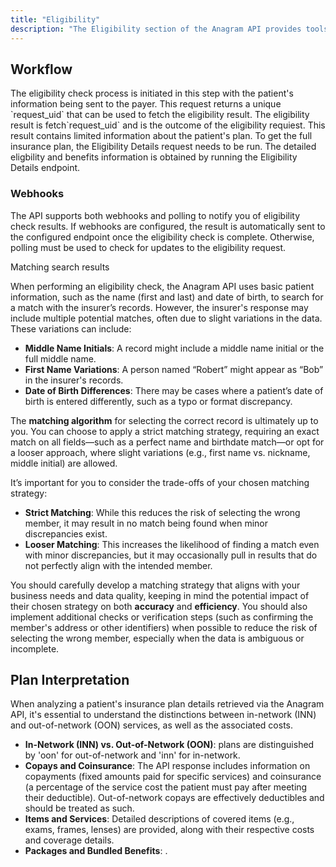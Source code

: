 ```yaml
---
title: "Eligibility"
description: "The Eligibility section of the Anagram API provides tools for verifying a patient's eligibility and benefits with insurance providers."
---
```


## Workflow

<Steps>
  <Step title="Eligibility Request">
    The eligibility check process is initiated in this step with the patient's information being sent to the payer. This request returns a unique `request_uid` that can be used to fetch the eligibility result.
  </Step>
  <Step title="Eligibility Result">
    The eligibility result is fetch`request_uid` and is the outcome of the eligibility requiest. This result contains limited information about the patient's plan. To get the full insurance plan, the Eligibility Details request needs to be run. 
  </Step>
  <Step title="Eligibility Details">
    The detailed eligbility and benefits information is obtained by running the Eligibility Details endpoint.
  </Step>
</Steps>

### Webhooks

The API supports both webhooks and polling to notify you of eligibility check results. If webhooks are configured, the result is automatically sent to the configured endpoint once the eligibility check is complete. Otherwise, polling must be used to check for updates to the eligibility request.

Matching search results

When performing an eligibility check, the Anagram API uses basic patient information, such as the name (first and last) and date of birth, to search for a match with the insurer’s records. However, the insurer's response may include multiple potential matches, often due to slight variations in the data. These variations can include:

- **Middle Name Initials**: A record might include a middle name initial or the full middle name.
- **First Name Variations**: A person named “Robert” might appear as “Bob” in the insurer's records.
- **Date of Birth Differences**: There may be cases where a patient’s date of birth is entered differently, such as a typo or format discrepancy.

The **matching algorithm** for selecting the correct record is ultimately up to you. You can choose to apply a strict matching strategy, requiring an exact match on all fields—such as a perfect name and birthdate match—or opt for a looser approach, where slight variations (e.g., first name vs. nickname, middle initial) are allowed.

It’s important for you to consider the trade-offs of your chosen matching strategy:

- **Strict Matching**: While this reduces the risk of selecting the wrong member, it may result in no match being found when minor discrepancies exist.
- **Looser Matching**: This increases the likelihood of finding a match even with minor discrepancies, but it may occasionally pull in results that do not perfectly align with the intended member.

You should carefully develop a matching strategy that aligns with your business needs and data quality, keeping in mind the potential impact of their chosen strategy on both **accuracy** and **efficiency**. You should also implement additional checks or verification steps (such as confirming the member's address or other identifiers) when possible to reduce the risk of selecting the wrong member, especially when the data is ambiguous or incomplete.

## Plan Interpretation

When analyzing a patient's insurance plan details retrieved via the Anagram API, it's essential to understand the distinctions between in-network (INN) and out-of-network (OON) services, as well as the associated costs.​

- **In-Network (INN) vs. Out-of-Network (OON)**: plans are distinguished by 'oon' for out-of-network and 'inn' for in-network.
- **Copays and Coinsurance**: The API response includes information on copayments (fixed amounts paid for specific services) and coinsurance (a percentage of the service cost the patient must pay after meeting their deductible).​ Out-of-network copays are effectively deductibles and should be treated as such.
- **Items and Services**: Detailed descriptions of covered items (e.g., exams, frames, lenses) are provided, along with their respective costs and coverage details.​
- **Packages and Bundled Benefits**: .​